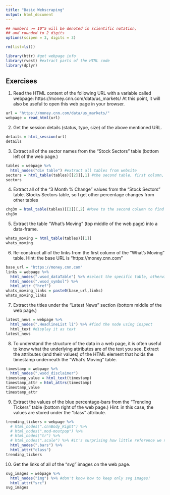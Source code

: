 ```yaml
---
title: "Basic Webscraping"
output: html_document
---
```


<style type="text/css">
.table {

    width: 80%;
    margin-left:10%; 
    margin-right:10%;
}
</style>
```r
## numbers >= 10^5 will be denoted in scientific notation,
## and rounded to 2 digits
options(scipen = 3, digits = 3)

rm(list=ls())

library(httr) #get webpage info
library(rvest) #extract parts of the HTML code
library(dplyr)

```

## Exercises

1. Read the HTML content of the following URL with a variable called webpage: https://money.cnn.com/data/us_markets/ At this point, it will also be useful to open this web page in your browser.

```r
url = "https://money.cnn.com/data/us_markets/"
webpage = read_html(url)
```

2. Get the session details (status, type, size) of the above mentioned URL.

```r
details = html_session(url)
details
```

3. Extract all of the sector names from the “Stock Sectors” table (bottom left of the web page.)

```r
tables = webpage %>%
  html_nodes("div table") #extract all tables from website
sectors = html_table(tables)[[2]][,1] #the second table, first column, contains names
sectors
```

4. Extract all of the “3 Month % Change” values from the “Stock Sectors” table.
Stocks Sectors table, so I get other percentage changes from other tables

```r
chg3m = html_table(tables)[[2]][,2] #Move to the second column to find the changes
chg3m
```

5. Extract the table “What’s Moving” (top middle of the web page) into a data-frame.

```r
whats_moving = html_table(tables)[[1]]
whats_moving
```

6. Re-construct all of the links from the first column of the “What’s Moving” table.
Hint: the base URL is “https://money.cnn.com”

```r
base_url = "https://money.cnn.com"
links = webpage %>%
  html_nodes(".wsod_dataTable") %>% #select the specific table, otherwise we'll get other links
  html_nodes(".wsod_symbol") %>%
  html_attr ("href")
whats_moving_links = paste0(base_url,links)
whats_moving_links
```

7. Extract the titles under the “Latest News” section (bottom middle of the web page.)

```r
latest_news = webpage %>%
  html_nodes(".HeadlineList li") %>% #find the node using inspect
  html_text #display it as text
latest_news
```

8. To understand the structure of the data in a web page, it is often useful to know what the underlying attributes are of the text you see.
Extract the attributes (and their values) of the HTML element that holds the timestamp underneath the “What’s Moving” table.

```r
timestamp = webpage %>%
  html_nodes(".wsod_disclaimer")
timestamp_value = html_text(timestamp)
timestamp_attr = html_attrs(timestamp)
timestamp_value
timestamp_attr
```

9. Extract the values of the blue percentage-bars from the “Trending Tickers” table (bottom right of the web page.)
Hint: in this case, the values are stored under the “class” attribute.

```r
trending_tickers = webpage %>% 
  # html_nodes(".cnnBody_Right") %>%
  # html_nodes(".mod-mostpop") %>%
  # html_nodes("tr") %>%
  # html_nodes(".scale") %>% #it's surprising how little reference we need to find the item we're looking for!
  html_nodes(".bars") %>%
  html_attr("class")
trending_tickers
```

10. Get the links of all of the “svg” images on the web page.

```r
svg_images = webpage %>% 
  html_nodes("img") %>% #don't know how to keep only svg images!
  html_attr("src")
svg_images
```

